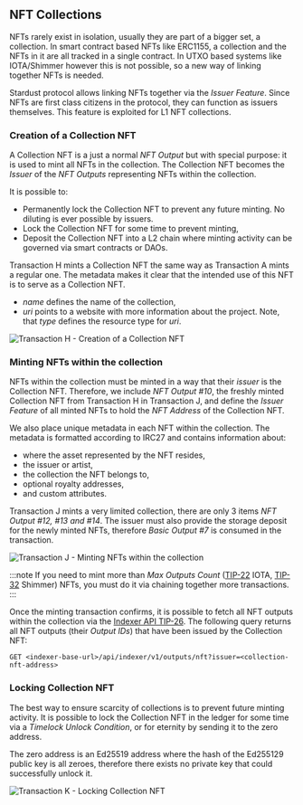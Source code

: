
## NFT Collections

NFTs rarely exist in isolation, usually they are part of a bigger set, a collection. In smart contract based NFTs like ERC1155, a
collection and the NFTs in it are all tracked in a single contract. In UTXO based systems like IOTA/Shimmer however this
is not possible, so a new way of linking together NFTs is needed.

Stardust protocol allows linking NFTs together via the _Issuer Feature_. Since NFTs are first class citizens in the protocol,
they can function as issuers themselves. This feature is exploited for L1 NFT collections.

### Creation of a Collection NFT

A Collection NFT is a just a normal _NFT Output_ but with special purpose: it is used to mint all NFTs in the collection.
The Collection NFT becomes the _Issuer_ of the _NFT Outputs_ representing NFTs within the collection.

It is possible to:
 - Permanently lock the Collection NFT to prevent any future minting. No diluting is ever possible by issuers.
 - Lock the Collection NFT for some time to prevent minting,
 - Deposit the Collection NFT into a L2 chain where minting activity can be governed via smart contracts or DAOs.

Transaction H mints a Collection NFT the same way as Transaction A mints a regular one. The metadata makes it clear
that the intended use of this NFT is to serve as a Collection NFT.
 - _name_ defines the name of the collection,
 - _uri_ points to a website with more information about the project. Note, that _type_ defines the resource type for _uri_.

![Transaction H - Creation of a Collection NFT](/img/stardust_explanations/stardust_ledger_anatomy/nft_transaction/tx_H.svg)


### Minting NFTs within the collection

NFTs within the collection must be minted in a way that their _issuer_ is the Collection NFT. Therefore, we include
_NFT Output #10_, the freshly minted Collection NFT from Transaction H in Transaction J, and define the _Issuer Feature_
of all minted NFTs to hold the _NFT Address_ of the Collection NFT.

We also place unique metadata in each NFT within the collection. The metadata is formatted according to IRC27 and contains
information about:
 - where the asset represented by the NFT resides,
 - the issuer or artist,
 - the collection the NFT belongs to,
 - optional royalty addresses,
 - and custom attributes.

Transaction J mints a very limited collection, there are only 3 items _NFT Output #12, #13 and #14_. The issuer must
also provide the storage deposit for the newly minted NFTs, therefore _Basic Output #7_ is consumed in the transaction.

![Transaction J - Minting NFTs within the collection](/img/stardust_explanations/stardust_ledger_anatomy/nft_transaction/tx_J.svg)

:::note
If you need to mint more than _Max Outputs Count_ ([TIP-22](https://github.com/Wollac/protocol-rfcs/blob/protocol-parameters/tips/TIP-0022/tip-0022.md#detailed-design) IOTA, [TIP-32](https://github.com/iotaledger/tips/blob/shimmer-params/tips/TIP-0032/tip-0032.md#global-parameters) Shimmer) NFTs, you must do it via chaining together more transactions.
:::

Once the minting transaction confirms, it is possible to fetch all NFT outputs within the collection via the [Indexer API TIP-26](https://github.com/iotaledger/tips/blob/indexer-api/tips/TIP-0026/tip-0026.md). The following query returns all NFT outputs (their _Output IDs_)
that have been issued by the Collection NFT:

```
GET <indexer-base-url>/api/indexer/v1/outputs/nft?issuer=<collection-nft-address>
```

### Locking Collection NFT

The best way to ensure scarcity of collections is to prevent future minting activity. It is possible to lock the
Collection NFT in the ledger for some time via a _Timelock Unlock Condition_, or for eternity by sending it to the zero address.

The zero address is an Ed25519 address where the hash of the Ed255129 public key is all zeroes, therefore there exists no
private key that could successfully unlock it.

![Transaction K - Locking Collection NFT](/img/stardust_explanations/stardust_ledger_anatomy/nft_transaction/tx_K.svg)
